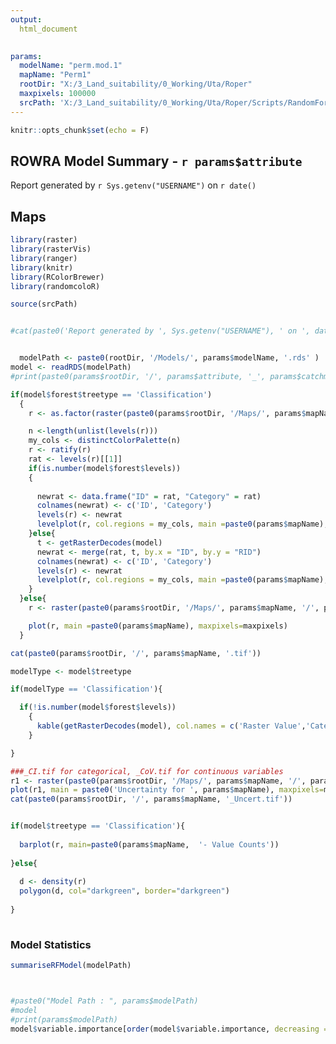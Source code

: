 ```yaml
---
output: 
  html_document
  

params:
  modelName: "perm.mod.1"
  mapName: "Perm1"
  rootDir: "X:/3_Land_suitability/0_Working/Uta/Roper"
  maxpixels: 100000
  srcPath: 'X:/3_Land_suitability/0_Working/Uta/Roper/Scripts/RandomForestUtils_V3.R'
--- 
```



```r
knitr::opts_chunk$set(echo = F)
```

<style type="text/css">
.table {

    width: 20%;
    font-size:	10px;

}
</style>

## ROWRA Model Summary - `r params$attribute`
Report generated by `r Sys.getenv("USERNAME")` on `r date()`

## Maps



```r
library(raster)
library(rasterVis)
library(ranger)
library(knitr)
library(RColorBrewer)
library(randomcoloR)

source(srcPath)


#cat(paste0('Report generated by ', Sys.getenv("USERNAME"), ' on ', date()))


  modelPath <- paste0(rootDir, '/Models/', params$modelName, '.rds' )
model <- readRDS(modelPath) 
#print(paste0(params$rootDir, '/', params$attribute, '_', params$catchment, '.tif'))
```
```r
if(model$forest$treetype == 'Classification')
  {
    r <- as.factor(raster(paste0(params$rootDir, '/Maps/', params$mapName, '/', params$mapName, '.tif')))

    n <-length(unlist(levels(r)))
    my_cols <- distinctColorPalette(n)
    r <- ratify(r)
    rat <- levels(r)[[1]]
    if(is.number(model$forest$levels))
    {
      
      newrat <- data.frame("ID" = rat, "Category" = rat)
      colnames(newrat) <- c('ID', 'Category')
      levels(r) <- newrat
      levelplot(r, col.regions = my_cols, main =paste0(params$mapName), maxpixels=maxpixels)
    }else{
      t <- getRasterDecodes(model)
      newrat <- merge(rat, t, by.x = "ID", by.y = "RID")
      colnames(newrat) <- c('ID', 'Category')
      levels(r) <- newrat
      levelplot(r, col.regions = my_cols, main =paste0(params$mapName), maxpixels=maxpixels)
    }
  }else{
    r <- raster(paste0(params$rootDir, '/Maps/', params$mapName, '/', params$mapName, '.tif'))

    plot(r, main =paste0(params$mapName), maxpixels=maxpixels)
  }

cat(paste0(params$rootDir, '/', params$mapName, '.tif'))

modelType <- model$treetype

if(modelType == 'Classification'){

  if(!is.number(model$forest$levels))
    {
      kable(getRasterDecodes(model), col.names = c('Raster Value','Category'), row.names = F, caption = 'Raster Categories', align = 'c')
    }

}

###_CI.tif for categorical, _CoV.tif for continuous variables
r1 <- raster(paste0(params$rootDir, '/Maps/', params$mapName, '/', params$mapName,  '_CI.tif'))
plot(r1, main = paste0('Uncertainty for ', params$mapName), maxpixels=maxpixels)
cat(paste0(params$rootDir, '/', params$mapName, '_Uncert.tif'))


if(model$treetype == 'Classification'){
  
  barplot(r, main=paste0(params$mapName,  '- Value Counts'))
  
}else{
  
  d <- density(r)
  polygon(d, col="darkgreen", border="darkgreen")
  
}
  
```

### Model Statistics

```r

summariseRFModel(modelPath)



#paste0("Model Path : ", params$modelPath)
#model 
#print(params$modelPath)
model$variable.importance[order(model$variable.importance, decreasing = TRUE)]

```